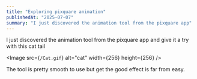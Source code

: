 ```yaml
---
title: "Exploring pixquare animation"
publishedAt: "2025-07-07"
summary: "I just discovered the animation tool from the pixquare app"
---
```


I just discovered the animation tool from the pixquare app and give it a try with this cat tail


<Image src={`/Cat.gif`} alt="cat" width={256} height={256} />

The tool is pretty smooth to use but get the good effect is far from easy.
